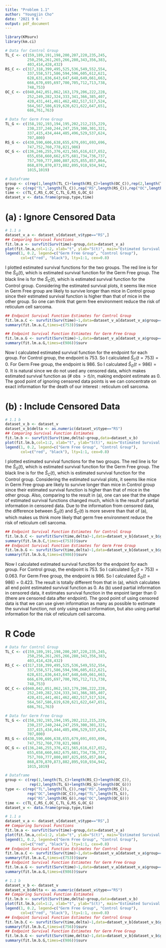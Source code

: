 ```yaml
---
title: "Problem 1.1"
author: "Youngjin Cho"
date: '2021 9 6 '
output: pdf_document
---
```



```r
library(KMsurv)
library(km.ci)

# Data for Control Group
TL_C <- c(159,189,191,198,200,207,220,235,245,
          250,256,261,265,266,280,343,356,383,
          403,414,428,432)
RS_C <- c(317,318,399,495,525,536,549,552,554,
          337,558,571,586,594,596,605,612,621,
          628,631,636,643,647,648,649,661,663,
          666,670,695,697,700,705,712,713,738,
          748,753)
OC_C <- c(040,042,051,062,163,179,206,222,228,
          252,249,282,324,333,341,366,385,407,
          420,431,441,461,462,482,517,517,524,
          564,567,586,619,620,621,622,647,651,
          686,761,763)

# Data for Germ Free Group
TL_G <- c(158,192,193,194,195,202,212,215,229,
          230,237,240,244,247,259,300,301,321,
          337,415,434,444,485,496,529,537,624,
          707,800)
RS_G <- c(430,590,606,638,655,679,691,693,696,
          747,752,760,778,821,986)
OC_G <- c(136,246,255,376,421,565,616,617,652,
          655,658,660,662,675,681,734,736,737,
          757,769,777,800,807,825,855,857,864,
          868,870,870,873,882,895,910,934,942,
          1015,1019)

# Dataframe
group <- c(rep(1,length(TL_C)+length(RS_C)+length(OC_C)),rep(2,length(TL_G)+length(RS_G)+length(OC_G)))
type <- c(rep("TL",length(TL_C)),rep("RS",length(RS_C)),rep("OC",length(OC_C)),rep("TL",length(TL_G)),rep("RS",length(RS_G)),rep("OC",length(OC_G)))
time <- c(TL_C,RS_C,OC_C,TL_G,RS_G,OC_G)
dataset_v <- data.frame(group,type,time)
```


# (a) : Ignore Censored Data

```r
# 1.1 a
dataset_v_a <- dataset_v[dataset_v$type=="RS",]
## Comparing Survival Functions
fit.lm.a <- survfit(Surv(time)~group,data=dataset_v_a)
plot(fit.lm.a,col=1:2, xlab="t", ylab="S(t)", main="Estimated Survival Functions for 1.1 (a)")
legend(1, 0.2, legend=c("Germ Free Group", "Control Group"),
       col=c("red", "black"), lty=1:1, cex=0.8)
```

I plotted estimated survival functions for the two groups. The red line is for the $\hat{S}_G(t)$, which is estimated survival function for the Germ Free group. The black line is for the $\hat{S}_C(t)$, which is estimated survival function for the Control group. Considering the estimated survival plots, it seems like mice in Germ Free group are likely to survive longer than mice in Control group since their estimated survival function is higher than that of mice in the other group. So one can think that germ free environment reduce the risk of reticulum cell sarcoma.

\newpage

```r
## Endpoint Survival Function Estimates for Control Group
fit.lm.a.C <- survfit(Surv(time)~1,data=dataset_v_a[dataset_v_a$group==1,])
summary(fit.lm.a.C,times=c(753))$surv

## Endpoint Survival Function Estimates for Germ Free Group
fit.lm.a.G <- survfit(Surv(time)~1,data=dataset_v_a[dataset_v_a$group==2,])
summary(fit.lm.a.G,times=c(986))$surv
```

Now I calculated estimated survival function for the endpoint for each group. For Control group, the endpoint is 753. So I calculated $\hat{S}_C(t=753)=0$. For Germ Free group, the endpoint is 986. So I calculated $\hat{S}_G(t=986)=0$. It is natural since we do not used any censored data, which makes estimated survival function as $(\#\mbox{ obs }>t)/n$, making endpoint estimate as 0. The good point of ignoring censored data points is we can concentrate on exact information for the death of our interest : reticulum cell sarcoma. 

# (b) : Include Censored Data

```r
# 1.1 b
dataset_v_b <- dataset_v
dataset_v_b$delta <- as.numeric(dataset_v$type=="RS")
## Comparing Survival Function Estimates
fit.lm.b <- survfit(Surv(time,delta)~group,data=dataset_v_b)
plot(fit.lm.b,col=1:2, xlab="t", ylab="S(t)", main="Estimated Survival Functions for 1.1 (b)")
legend(1, 0.2, legend=c("Germ Free Group", "Control Group"),
       col=c("red", "black"), lty=1:1, cex=0.8)
```

I plotted estimated survival functions for the two groups. The red line is for the $\hat{S}_G(t)$, which is estimated survival function for the Germ Free group. The black line is for the $\hat{S}_C(t)$, which is estimated survival function for the Control group. Considering the estimated survival plots, it seems like mice in Germ Free group are likely to survive longer than mice in Control group since their estimated survival function is higher than that of mice in the other group. Also, comparing to the result in (a), one can see that the shape of estimated survival functions changed much, which is the result of partial information in censored data. Due to the information from censored data, the difference between $\hat{S}_G(t)$ and $\hat{S}_C(t)$ is more severe than that of (a), which makes us think more likely that germ free environment reduce the risk of reticulum cell sarcoma.


```r
## Endpoint Survival Function Estimates for Control Group
fit.lm.b.C <- survfit(Surv(time,delta)~1,data=dataset_v_b[dataset_v_b$group==1,])
summary(fit.lm.b.C,times=c(753))$surv
## Endpoint Survival Function Estimates for Germ Free Group
fit.lm.b.G <- survfit(Surv(time,delta)~1,data=dataset_v_b[dataset_v_b$group==2,])
summary(fit.lm.b.G,times=c(986))$surv
```

Now I calculated estimated survival function for the endpoint for each group. For Control group, the endpoint is 753. So I calculated $\hat{S}_C(t=753)=0.063$. For Germ Free group, the endpoint is 986. So I calculated $\hat{S}_G(t=986)=0.423$. The result is totally different from that in (a), which calculates all end point estimated survival function as 0. As (b) used partial information in censored data, it estimates survival function in the enpoint larger than 0 (there are censored data after endpoint). The good point of using censored data is that we can use given information as many as possible to estimate the survival function, not only using exact information, but also using partial information for the risk of reticulum cell sarcoma.

# R Code
```r
# Data for Control Group
TL_C <- c(159,189,191,198,200,207,220,235,245,
          250,256,261,265,266,280,343,356,383,
          403,414,428,432)
RS_C <- c(317,318,399,495,525,536,549,552,554,
          337,558,571,586,594,596,605,612,621,
          628,631,636,643,647,648,649,661,663,
          666,670,695,697,700,705,712,713,738,
          748,753)
OC_C <- c(040,042,051,062,163,179,206,222,228,
          252,249,282,324,333,341,366,385,407,
          420,431,441,461,462,482,517,517,524,
          564,567,586,619,620,621,622,647,651,
          686,761,763)

# Data for Germ Free Group
TL_G <- c(158,192,193,194,195,202,212,215,229,
          230,237,240,244,247,259,300,301,321,
          337,415,434,444,485,496,529,537,624,
          707,800)
RS_G <- c(430,590,606,638,655,679,691,693,696,
          747,752,760,778,821,986)
OC_G <- c(136,246,255,376,421,565,616,617,652,
          655,658,660,662,675,681,734,736,737,
          757,769,777,800,807,825,855,857,864,
          868,870,870,873,882,895,910,934,942,
          1015,1019)

# Dataframe
group <- c(rep(1,length(TL_C)+length(RS_C)+length(OC_C)),
           rep(2,length(TL_G)+length(RS_G)+length(OC_G)))
type <- c(rep("TL",length(TL_C)),rep("RS",length(RS_C)),
          rep("OC",length(OC_C)),rep("TL",length(TL_G)),
          rep("RS",length(RS_G)),rep("OC",length(OC_G)))
time <- c(TL_C,RS_C,OC_C,TL_G,RS_G,OC_G)
dataset_v <- data.frame(group,type,time)

# 1.1 a
dataset_v_a <- dataset_v[dataset_v$type=="RS",]
## Comparing Survival Functions
fit.lm.a <- survfit(Surv(time)~group,data=dataset_v_a)
plot(fit.lm.a,col=1:2, xlab="t", ylab="S(t)", main="Estimated Survival Functions for 1.1 (a)")
legend(1, 0.2, legend=c("Germ Free Group", "Control Group"),
       col=c("red", "black"), lty=1:1, cex=0.8)
## Endpoint Survival Function Estimates for Control Group
fit.lm.a.C <- survfit(Surv(time)~1,data=dataset_v_a[dataset_v_a$group==1,])
summary(fit.lm.a.C,times=c(753))$surv
## Endpoint Survival Function Estimates for Germ Free Group
fit.lm.a.G <- survfit(Surv(time)~1,data=dataset_v_a[dataset_v_a$group==2,])
summary(fit.lm.a.G,times=c(986))$surv

# 1.1 b
dataset_v_b <- dataset_v
dataset_v_b$delta <- as.numeric(dataset_v$type=="RS")
## Comparing Survival Function Estimates
fit.lm.b <- survfit(Surv(time,delta)~group,data=dataset_v_b)
plot(fit.lm.b,col=1:2, xlab="t", ylab="S(t)", main="Estimated Survival Functions for 1.1 (b)")
legend(1, 0.2, legend=c("Germ Free Group", "Control Group"),
       col=c("red", "black"), lty=1:1, cex=0.8)
## Endpoint Survival Function Estimates for Control Group
fit.lm.b.C <- survfit(Surv(time,delta)~1,data=dataset_v_b[dataset_v_b$group==1,])
summary(fit.lm.b.C,times=c(756))$surv
## Endpoint Survival Function Estimates for Germ Free Group
fit.lm.b.G <- survfit(Surv(time,delta)~1,data=dataset_v_b[dataset_v_b$group==2,])
summary(fit.lm.b.G,times=c(986))$surv
```

